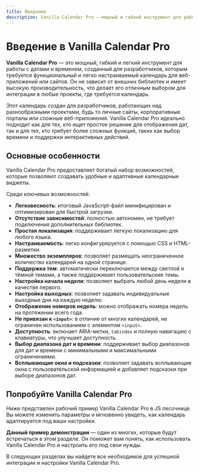 ```yaml
---
title: Введение
description: Vanilla Calendar Pro — мощный и гибкий инструмент для работы с датами и временем. Узнайте о его основных особенностях и возможностях, включая легковесность, отсутствие зависимостей, простую локализацию и настраиваемость.
---
```


# Введение в Vanilla Calendar Pro

**Vanilla Calendar Pro** — это мощный, гибкий и легкий инструмент для работы с датами и временем, созданный для разработчиков, которым требуется функциональный и легко настраиваемый календарь для веб-приложений или сайтов. Он не зависит от внешних библиотек и имеет высокую производительность, что делает его отличным выбором для интеграции в любые проекты, где требуется календарь.

Этот календарь создан для разработчиков, работающих над разнообразными проектами, будь то личные сайты, корпоративные порталы или сложные веб-приложения. Vanilla Calendar Pro идеально подходит как для тех, кто ищет простое решение для отображения дат, так и для тех, кто требует более сложных функций, таких как выбор времени и поддержки интерактивных действий.

## Основные особенности

Vanilla Calendar Pro предоставляет богатый набор возможностей, которые позволяют создавать удобные и адаптивные календарные виджеты.

Среди ключевых возможностей:

- **Легковесность**: итоговый JavaScript-файл минифицирован и оптимизирован для быстрой загрузки.
- **Отсутствие зависимостей**: полностью автономен, не требует подключения дополнительных библиотек.
- **Простая локализация**: поддерживает легкую локализацию для любого языка.
- **Настраиваемость**: легко конфигурируется с помощью CSS и HTML-разметки.
- **Множество экземпляров**: позволяет размещать неограниченное количество календарей на одной странице.
- **Поддержка тем**: автоматически переключается между светлой и тёмной темами, а также поддерживает пользовательские темы.
- **Настройка начала недели**: позволяет выбрать любой день недели в качестве первого.
- **Настройка выходных**: позволяет задавать индивидуальные выходные дни на каждую неделю.
- **Отображение номеров недель**: можно отображать номера недель на протяжении всего года.
- **Не привязан к `<input>`**: в отличие от многих календарей, не ограничен использованием с элементом `<input>`.
- **Доступность**: включает ARIA-метки, `tabindex` и полную навигацию с клавиатуры, что улучшает доступность.
- **Выбор диапазона дат и времени**: поддерживает выбор диапазонов для дат и времени с минимальными и максимальными ограничениями.
- **Всплывающие окна и подсказки**: позволяет задавать всплывающие окна с пользовательской информацией и добавляет подсказки при выборе диапазонов дат.

## Попробуйте Vanilla Calendar Pro

Ниже представлен рабочий пример Vanilla Calendar Pro в JS песочнице. Вы можете изменить параметры и мгновенно увидеть, как календарь адаптируется под ваши настройки.

<Sandbox example="installation-and-usage" />

<Info>**Данный пример демонстрации** — один из многих, которые будут встречаться в этом разделе. Он поможет вам понять, как использовать Vanilla Calendar Pro и настроить его под свои нужды.</Info>

В следующих разделах вы найдете все необходимое для успешной интеграции и настройки Vanilla Calendar Pro.

